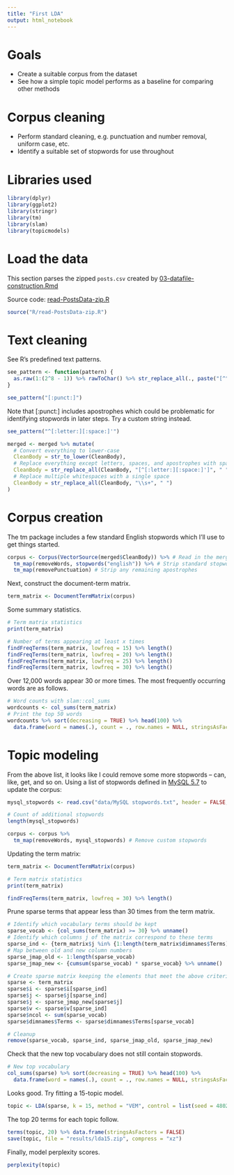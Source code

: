 ```yaml
---
title: "First LDA"
output: html_notebook
---
```


# Goals

  * Create a suitable corpus from the dataset
  * See how a simple topic model performs as a baseline for comparing other methods
  
# Corpus cleaning  

  * Perform standard cleaning, e.g. punctuation and number removal, uniform case, etc.
  * Identify a suitable set of stopwords for use throughout

# Libraries used

```r
library(dplyr)
library(ggplot2)
library(stringr)
library(tm)
library(slam)
library(topicmodels)
```

# Load the data

This section parses the zipped `posts.csv` created by [03-datafile-construction.Rmd](https://github.com/phively/uchicago-thesis/blob/master/03-datafile-construction.Rmd)

Source code: [read-PostsData-zip.R](https://github.com/phively/uchicago-thesis/blob/master/R/read-PostsData-zip.R)

```r
source("R/read-PostsData-zip.R")
```

# Text cleaning

See R's predefined text patterns.

```r
see_pattern <- function(pattern) {
  as.raw(1:(2^8 - 1)) %>% rawToChar() %>% str_replace_all(., paste("[^", pattern, "]"), "") %>% trimws() %>% print()
}

see_pattern("[:punct:]")
```

Note that [:punct:] includes apostrophes which could be problematic for identifying stopwords in later steps. Try a custom string instead.

```r
see_pattern("^[:letter:][:space:]'")
```

```r
merged <- merged %>% mutate(
  # Convert everything to lower-case
  CleanBody = str_to_lower(CleanBody),
  # Replace everything except letters, spaces, and apostrophes with space
  CleanBody = str_replace_all(CleanBody, "[^[:letter:][:space:]']", " "),
  # Replace multiple whitespaces with a single space
  CleanBody = str_replace_all(CleanBody, "\\s+", " ")
)
```

# Corpus creation

The tm package includes a few standard English stopwords which I'll use to get things started.

```r
corpus <- Corpus(VectorSource(merged$CleanBody)) %>% # Read in the merged posts
  tm_map(removeWords, stopwords("english")) %>% # Strip standard stopwords
  tm_map(removePunctuation) # Strip any remaining apostrophes
```

Next, construct the document-term matrix.

```r
term_matrix <- DocumentTermMatrix(corpus)
```

Some summary statistics.

```r
# Term matrix statistics
print(term_matrix)

# Number of terms appearing at least x times
findFreqTerms(term_matrix, lowfreq = 15) %>% length()
findFreqTerms(term_matrix, lowfreq = 20) %>% length()
findFreqTerms(term_matrix, lowfreq = 25) %>% length()
findFreqTerms(term_matrix, lowfreq = 30) %>% length()
```

Over 12,000 words appear 30 or more times. The most frequently occurring words are as follows.

```r
# Word counts with slam::col_sums
wordcounts <- col_sums(term_matrix)
# Print the top 50 words
wordcounts %>% sort(decreasing = TRUE) %>% head(100) %>%
  data.frame(word = names(.), count = ., row.names = NULL, stringsAsFactors = FALSE)
```

# Topic modeling

From the above list, it looks like I could remove some more stopwords -- can, like, get, and so on. Using a list of stopwords defined in [MySQL 5.7](https://dev.mysql.com/doc/refman/5.7/en/fulltext-stopwords.html) to update the corpus:

```r
mysql_stopwords <- read.csv("data/MySQL stopwords.txt", header = FALSE, stringsAsFactors = FALSE)[, 1]

# Count of additional stopwords
length(mysql_stopwords)
```
```r
corpus <- corpus %>%
  tm_map(removeWords, mysql_stopwords) # Remove custom stopwords
```

Updating the term matrix:

```r
term_matrix <- DocumentTermMatrix(corpus)
```
```r
# Term matrix statistics
print(term_matrix)

findFreqTerms(term_matrix, lowfreq = 30) %>% length()
```

Prune sparse terms that appear less than 30 times from the term matrix.

```r
# Identify which vocabulary terms should be kept
sparse_vocab <- {col_sums(term_matrix) >= 30} %>% unname()
# Identify which columns j of the matrix correspond to these terms
sparse_ind <- {term_matrix$j %in% {1:length(term_matrix$dimnames$Terms)}[sparse_vocab]} %>% unname()
# Map between old and new column numbers
sparse_jmap_old <- 1:length(sparse_vocab)
sparse_jmap_new <- {cumsum(sparse_vocab) * sparse_vocab} %>% unname()

# Create sparse matrix keeping the elements that meet the above criteria
sparse <- term_matrix
sparse$i <- sparse$i[sparse_ind]
sparse$j <- sparse$j[sparse_ind]
sparse$j <- sparse_jmap_new[sparse$j]
sparse$v <- sparse$v[sparse_ind]
sparse$ncol <- sum(sparse_vocab)
sparse$dimnames$Terms <- sparse$dimnames$Terms[sparse_vocab]

# Cleanup
remove(sparse_vocab, sparse_ind, sparse_jmap_old, sparse_jmap_new)
```

Check that the new top vocabulary does not still contain stopwords.

```r
# New top vocabulary
col_sums(sparse) %>% sort(decreasing = TRUE) %>% head(100) %>%
  data.frame(word = names(.), count = ., row.names = NULL, stringsAsFactors = FALSE)
```

Looks good. Try fitting a 15-topic model.

```r
topic <- LDA(sparse, k = 15, method = "VEM", control = list(seed = 48029, verbose = 1))
```

The top 20 terms for each topic follow.

```r
terms(topic, 20) %>% data.frame(stringsAsFactors = FALSE)
save(topic, file = "results/lda15.zip", compress = "xz")
```

Finally, model perplexity scores.

```r
perplexity(topic)
```